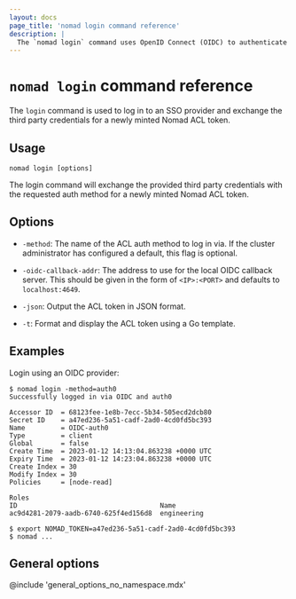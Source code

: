 ```yaml
---
layout: docs
page_title: 'nomad login command reference'
description: |
  The `nomad login` command uses OpenID Connect (OIDC) to authenticate a user with a single sign-on (SSO) provider. Nomad creates an access control list (ACL) token after successful authentication.
---
```


# `nomad login` command reference

The `login` command is used to log in to an SSO provider and exchange the third
party credentials for a newly minted Nomad ACL token.

## Usage

```plaintext
nomad login [options]
```

The login command will exchange the provided third party credentials with the
requested auth method for a newly minted Nomad ACL token.

## Options

- `-method`: The name of the ACL auth method to log in via. If the cluster
  administrator has configured a default, this flag is optional.

- `-oidc-callback-addr`: The address to use for the local OIDC callback server.
  This should be given in the form of `<IP>:<PORT>` and defaults to
  `localhost:4649`.

- `-json`: Output the ACL token in JSON format.

- `-t`: Format and display the ACL token using a Go template.

## Examples

Login using an OIDC provider:

```shell-session
$ nomad login -method=auth0
Successfully logged in via OIDC and auth0

Accessor ID  = 68123fee-1e8b-7ecc-5b34-505ecd2dcb80
Secret ID    = a47ed236-5a51-cadf-2ad0-4cd0fd5bc393
Name         = OIDC-auth0
Type         = client
Global       = false
Create Time  = 2023-01-12 14:13:04.863238 +0000 UTC
Expiry Time  = 2023-01-12 14:23:04.863238 +0000 UTC
Create Index = 30
Modify Index = 30
Policies     = [node-read]

Roles
ID                                    Name
ac9d4281-2079-aadb-6740-625f4ed156d8  engineering

$ export NOMAD_TOKEN=a47ed236-5a51-cadf-2ad0-4cd0fd5bc393
$ nomad ...
```

## General options

@include 'general_options_no_namespace.mdx'
